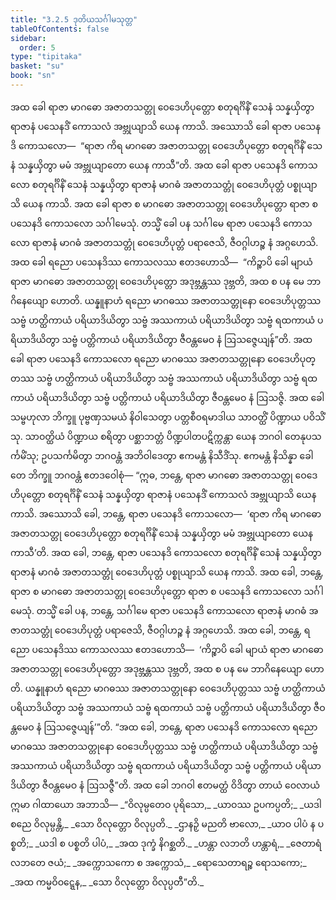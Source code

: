 ```yaml
---
title: "3.2.5 ဒုတိယသင်္ဂါမသုတ္တ"
tableOfContents: false
sidebar:
  order: 5
type: "tipitaka"
basket: "su"
book: "sn"
---
```



<DynamicBreadcrumb />

<Division number="126" book="sn" e="ch" v="18" p="298">

<Paragraph number="663" book="sn">
အထ ခေါ ရာဇာ မာဂဓော အဇာတသတ္တု ဝေဒေဟိပုတ္တော စတုရင်္ဂိနိံ သေနံ သန္နယှိတွာ ရာဇာနံ ပသေနဒိံ ကောသလံ အဗ္ဘုယျာသိ ယေန ကာသိ. အဿောသိ ခေါ ရာဇာ ပသေနဒိ ကောသလော—  “ရာဇာ ကိရ မာဂဓော အဇာတသတ္တု ဝေဒေဟိပုတ္တော စတုရင်္ဂိနိံ သေနံ သန္နယှိတွာ မမံ အဗ္ဘုယျာတော ယေန ကာသီ”တိ. အထ ခေါ ရာဇာ ပသေနဒိ ကောသလော စတုရင်္ဂိနိံ သေနံ သန္နယှိတွာ ရာဇာနံ မာဂဓံ အဇာတသတ္တုံ ဝေဒေဟိပုတ္တံ ပစ္စုယျာသိ ယေန ကာသိ. အထ ခေါ ရာဇာ စ မာဂဓော အဇာတသတ္တု ဝေဒေဟိပုတ္တော ရာဇာ စ ပသေနဒိ ကောသလော သင်္ဂါမေသုံ. တသ္မိံ ခေါ ပန သင်္ဂါမေ ရာဇာ ပသေနဒိ ကောသလော ရာဇာနံ မာဂဓံ အဇာတသတ္တုံ ဝေဒေဟိပုတ္တံ ပရာဇေသိ, ဇီဝဂ္ဂါဟဉ္စ နံ အဂ္ဂဟေသိ. အထ ခေါ ရညော ပသေနဒိဿ ကောသလဿ ဧတဒဟောသိ—  “ကိဉ္စာပိ ခေါ မျာယံ ရာဇာ မာဂဓော အဇာတသတ္တု ဝေဒေဟိပုတ္တော အဒုဗ္ဘန္တဿ ဒုဗ္ဘတိ, အထ စ ပန မေ ဘာဂိနေယျော ဟောတိ. ယန္နူနာဟံ ရညော မာဂဓဿ အဇာတသတ္တုနော ဝေဒေဟိပုတ္တဿ သဗ္ဗံ ဟတ္ထိကာယံ ပရိယာဒိယိတွာ သဗ္ဗံ အဿကာယံ ပရိယာဒိယိတွာ သဗ္ဗံ ရထကာယံ ပရိယာဒိယိတွာ သဗ္ဗံ ပတ္တိကာယံ ပရိယာဒိယိတွာ ဇီဝန္တမေဝ နံ ဩသဇ္ဇေယျန်”တိ.
</Paragraph>

<Paragraph number="664" book="sn">
အထ ခေါ ရာဇာ ပသေနဒိ ကောသလော ရညော မာဂဓဿ အဇာတသတ္တုနော ဝေဒေဟိပုတ္တဿ သဗ္ဗံ ဟတ္ထိကာယံ ပရိယာဒိယိတွာ သဗ္ဗံ အဿကာယံ ပရိယာဒိယိတွာ သဗ္ဗံ ရထကာယံ ပရိယာဒိယိတွာ သဗ္ဗံ ပတ္တိကာယံ ပရိယာဒိယိတွာ ဇီဝန္တမေဝ နံ ဩသဇ္ဇိ.
</Paragraph>

<Paragraph number="665" book="sn">
အထ ခေါ သမ္ဗဟုလာ ဘိက္ခူ ပုဗ္ဗဏှသမယံ နိဝါသေတွာ ပတ္တစီဝရမာဒါယ သာဝတ္ထိံ ပိဏ္ဍာယ ပဝိသိံသု. သာဝတ္ထိယံ ပိဏ္ဍာယ စရိတွာ ပစ္ဆာဘတ္တံ ပိဏ္ဍပါတပဋိက္ကန္တာ ယေန ဘဂဝါ တေနုပသင်္ကမိံသု; ဥပသင်္ကမိတွာ ဘဂဝန္တံ အဘိဝါဒေတွာ ဧကမန္တံ နိသီဒိံသု. ဧကမန္တံ နိသိန္နာ ခေါ တေ ဘိက္ခူ ဘဂဝန္တံ ဧတဒဝေါစုံ—
</Paragraph>

<Paragraph number="666" book="sn">
“ဣဓ, ဘန္တေ, ရာဇာ မာဂဓော အဇာတသတ္တု ဝေဒေဟိပုတ္တော စတုရင်္ဂိနိံ သေနံ သန္နယှိတွာ ရာဇာနံ ပသေနဒိံ ကောသလံ အဗ္ဘုယျာသိ ယေန ကာသိ. အဿောသိ ခေါ, ဘန္တေ, ရာဇာ ပသေနဒိ ကောသလော—  ‘ရာဇာ ကိရ မာဂဓော အဇာတသတ္တု ဝေဒေဟိပုတ္တော စတုရင်္ဂိနိံ သေနံ သန္နယှိတွာ မမံ အဗ္ဘုယျာတော ယေန ကာသီ’တိ. အထ ခေါ, ဘန္တေ, ရာဇာ ပသေနဒိ ကောသလော စတုရင်္ဂိနိံ သေနံ သန္နယှိတွာ ရာဇာနံ မာဂဓံ အဇာတသတ္တုံ ဝေဒေဟိပုတ္တံ ပစ္စုယျာသိ ယေန ကာသိ. အထ ခေါ, ဘန္တေ, ရာဇာ စ မာဂဓော အဇာတသတ္တု ဝေဒေဟိပုတ္တော ရာဇာ စ ပသေနဒိ ကောသလော သင်္ဂါမေသုံ. တသ္မိံ ခေါ ပန, ဘန္တေ, သင်္ဂါမေ ရာဇာ ပသေနဒိ ကောသလော ရာဇာနံ မာဂဓံ အဇာတသတ္တုံ ဝေဒေဟိပုတ္တံ ပရာဇေသိ, ဇီဝဂ္ဂါဟဉ္စ နံ အဂ္ဂဟေသိ. အထ ခေါ, ဘန္တေ, ရညော ပသေနဒိဿ ကောသလဿ ဧတဒဟောသိ—  ‘ကိဉ္စာပိ ခေါ မျာယံ ရာဇာ မာဂဓော အဇာတသတ္တု ဝေဒေဟိပုတ္တော အဒုဗ္ဘန္တဿ ဒုဗ္ဘတိ, အထ စ ပန မေ ဘာဂိနေယျော ဟောတိ. ယန္နူနာဟံ ရညော မာဂဓဿ အဇာတသတ္တုနော ဝေဒေဟိပုတ္တဿ သဗ္ဗံ ဟတ္ထိကာယံ ပရိယာဒိယိတွာ သဗ္ဗံ အဿကာယံ သဗ္ဗံ ရထကာယံ သဗ္ဗံ ပတ္တိကာယံ ပရိယာဒိယိတွာ ဇီဝန္တမေဝ နံ ဩသဇ္ဇေယျန်’”တိ.
</Paragraph>

<Paragraph number="667" book="sn">
“အထ ခေါ, ဘန္တေ, ရာဇာ ပသေနဒိ ကောသလော ရညော မာဂဓဿ အဇာတသတ္တုနော ဝေဒေဟိပုတ္တဿ သဗ္ဗံ ဟတ္ထိကာယံ ပရိယာဒိယိတွာ သဗ္ဗံ အဿကာယံ ပရိယာဒိယိတွာ သဗ္ဗံ ရထကာယံ ပရိယာဒိယိတွာ သဗ္ဗံ ပတ္တိကာယံ ပရိယာဒိယိတွာ ဇီဝန္တမေဝ နံ ဩသဇ္ဇီ”တိ.
</Paragraph>

<Paragraph number="668" book="sn">
အထ ခေါ ဘဂဝါ ဧတမတ္ထံ ဝိဒိတွာ တာယံ ဝေလာယံ ဣမာ ဂါထာယော အဘာသိ—
</Paragraph>

<Paragraph number="669" type="verses" book="sn">
_“ဝိလုမ္ပတေဝ ပုရိသော,_  
_ယာဝဿ ဥပကပ္ပတိ;_  
_ယဒါ စညေ ဝိလုမ္ပန္တိ,_  
_သော ဝိလုတ္တော ဝိလုပ္ပတိ._  

</Paragraph>

<Paragraph number="670" type="verses" book="sn">
_ဌာနဉှိ မညတိ ဗာလော,_  
_ယာဝ ပါပံ န ပစ္စတိ;_  
_ယဒါ စ ပစ္စတိ ပါပံ,_  
_အထ ဒုက္ခံ နိဂစ္ဆတိ._  

</Paragraph>

<Paragraph number="671" type="verses" book="sn">
_ဟန္တာ လဘတိ ဟန္တာရံ,_  
_ဇေတာရံ လဘတေ ဇယံ;_  
_အက္ကောသကော စ အက္ကောသံ,_  
_ရောသေတာရဉ္စ ရောသကော;_  
_အထ ကမ္မဝိဝဋ္ဋေန,_  
_သော ဝိလုတ္တော ဝိလုပ္ပတီ”တိ._
</Paragraph>
</Division>